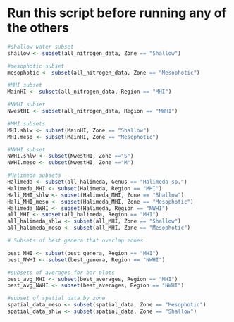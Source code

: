 
# Run this script before running any of the others

```r
#shallow water subset
shallow <- subset(all_nitrogen_data, Zone == "Shallow")

#mesophotic subset
mesophotic <- subset(all_nitrogen_data, Zone == "Mesophotic")
```

```r
#MHI subset
MainHI <- subset(all_nitrogen_data, Region == "MHI")

#NWHI subset
NwestHI <- subset(all_nitrogen_data, Region == "NWHI")
```

```r
#MHI subsets
MHI.shlw <- subset(MainHI, Zone == "Shallow")
MHI.meso <- subset(MainHI, Zone == "Mesophotic")

#NWHI subset
NWHI.shlw <- subset(NwestHI, Zone =="S")
NWHI.meso <- subset(NwestHI, Zone =="M")
```

```r
#Halimeda subsets
Halimeda <- subset(all_halimeda, Genus == "Halimeda sp.")
Halimeda_MHI <- subset(Halimeda, Region == "MHI")
Hali_MHI_shlw <- subset(Halimeda_MHI, Zone == "Shallow")
Hali_MHI_meso <- subset(Halimeda_MHI, Zone == "Mesophotic")
Halimeda_NWHI <- subset(Halimeda, Region == "NWHI")
all_MHI <- subset(all_halimeda, Region == "MHI")
all_halimeda_shlw <- subset(all_MHI, Zone == "Shallow")
all_halimeda_meso <- subset(all_MHI, Zone == "Mesophotic")
```

```r
# Subsets of best genera that overlap zones

best_MHI <- subset(best_genera, Region == "MHI")
best_NWHI <- subset(best_genera, Region == "NWHI")

#subsets of averages for bar plots
best_avg_MHI <- subset(best_averages, Region == "MHI")
best_avg_NWHI <- subset(best_averages, Region == "NWHI")

#subset of spatial data by zone
spatial_data_meso <- subset(spatial_data, Zone == "Mesophotic")
spatial_data_shlw <- subset(spatial_data, Zone == "Shallow")
```

